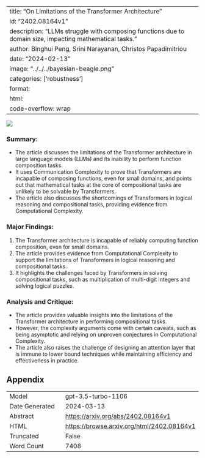 
---
title: "On Limitations of the Transformer Architecture"
id: "2402.08164v1"
description: "LLMs struggle with composing functions due to domain size, impacting mathematical tasks."
author: Binghui Peng, Srini Narayanan, Christos Papadimitriou
date: "2024-02-13"
image: "../../../bayesian-beagle.png"
categories: ['robustness']
format:
  html:
    code-overflow: wrap
---

![](../../../bayesian-beagle.png)

### **Summary:**
- The article discusses the limitations of the Transformer architecture in large language models (LLMs) and its inability to perform function composition tasks.
- It uses Communication Complexity to prove that Transformers are incapable of composing functions, even for small domains, and points out that mathematical tasks at the core of compositional tasks are unlikely to be solvable by Transformers.
- The article also discusses the shortcomings of Transformers in logical reasoning and compositional tasks, providing evidence from Computational Complexity.

### Major Findings:
1. The Transformer architecture is incapable of reliably computing function composition, even for small domains.
2. The article provides evidence from Computational Complexity to support the limitations of Transformers in logical reasoning and compositional tasks.
3. It highlights the challenges faced by Transformers in solving compositional tasks, such as multiplication of multi-digit integers and solving logical puzzles.

### Analysis and Critique:
- The article provides valuable insights into the limitations of the Transformer architecture in performing compositional tasks.
- However, the complexity arguments come with certain caveats, such as being asymptotic and relying on unproven conjectures in Computational Complexity.
- The article also raises the challenge of designing an attention layer that is immune to lower bound techniques while maintaining efficiency and effectiveness in practice.

## Appendix

|          |          |
|----------|----------|
| Model     | gpt-3.5-turbo-1106       |
| Date Generated     | 2024-03-13       |
| Abstract | [https://arxiv.org/abs/2402.08164v1](https://arxiv.org/abs/2402.08164v1)        |
| HTML     | [https://browse.arxiv.org/html/2402.08164v1](https://browse.arxiv.org/html/2402.08164v1)       |
| Truncated       | False       |
| Word Count       | 7408       |